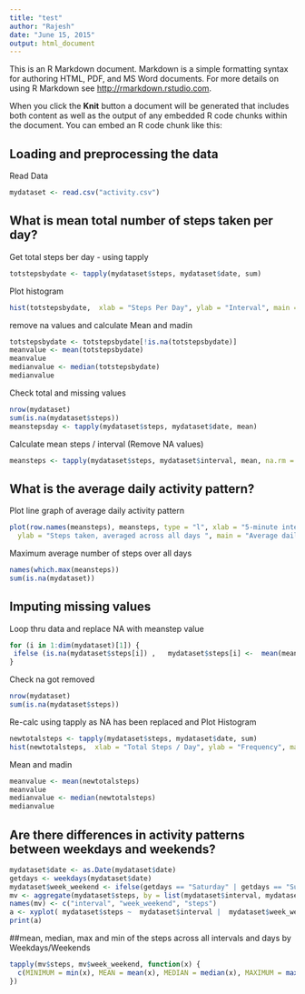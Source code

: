 ```yaml
---
title: "test"
author: "Rajesh"
date: "June 15, 2015"
output: html_document
---
```


This is an R Markdown document. Markdown is a simple formatting syntax for authoring HTML, PDF, and MS Word documents. For more details on using R Markdown see <http://rmarkdown.rstudio.com>.

When you click the **Knit** button a document will be generated that includes both content as well as the output of any embedded R code chunks within the document. You can embed an R code chunk like this:

## Loading and preprocessing the data
Read Data 
```r
mydataset <- read.csv("activity.csv")
```

## What is mean total number of steps taken per day?
Get total steps ber day - using tapply 
```r
totstepsbydate <- tapply(mydataset$steps, mydataset$date, sum)
```

Plot histogram
```r
hist(totstepsbydate,  xlab = "Steps Per Day", ylab = "Interval", main = "Steps per day")
```

remove na values and calculate Mean and madin 
```r
totstepsbydate <- totstepsbydate[!is.na(totstepsbydate)]
meanvalue <- mean(totstepsbydate)
meanvalue
medianvalue <- median(totstepsbydate)
medianvalue

```
Check total and missing values
```r
nrow(mydataset) 
sum(is.na(mydataset$steps)) 
meanstepsday <- tapply(mydataset$steps, mydataset$date, mean)
```
Calculate mean steps / interval (Remove NA values)
```r
meansteps <- tapply(mydataset$steps, mydataset$interval, mean, na.rm = TRUE)
```

## What is the average daily activity pattern?
Plot line graph of average daily activity pattern
```r
plot(row.names(meansteps), meansteps, type = "l", xlab = "5-minute interval", 
  ylab = "Steps taken, averaged across all days ", main = "Average daily activity pattern", )
```
Maximum average number of steps over all days
```r
names(which.max(meansteps))
sum(is.na(mydataset))
```
## Imputing missing values
Loop thru data and replace NA with meanstep value
```r
for (i in 1:dim(mydataset)[1]) {
 ifelse (is.na(mydataset$steps[i]) ,   mydataset$steps[i] <-  mean(meansteps) ,mydataset$steps[i] <- mydataset$steps[i])
}
```
Check na got removed
```r
nrow(mydataset) 
sum(is.na(mydataset$steps)) 
```
Re-calc using tapply as NA has been replaced and Plot Histogram 
```r
newtotalsteps <- tapply(mydataset$steps, mydataset$date, sum)
hist(newtotalsteps,  xlab = "Total Steps / Day", ylab = "Frequency", main = "Total Steps taken per day - with average meanstep")
```
Mean and madin 
```r
meanvalue <- mean(newtotalsteps)
meanvalue
medianvalue <- median(newtotalsteps)
medianvalue
```
## Are there differences in activity patterns between weekdays and weekends?
```r
mydataset$date <- as.Date(mydataset$date)
getdays <- weekdays(mydataset$date)
mydataset$week_weekend <- ifelse(getdays == "Saturday" | getdays == "Sunday", "Weekend", "Weekday")
mv <- aggregate(mydataset$steps, by = list(mydataset$interval, mydataset$week_weekend), mean)                                                                          
names(mv) <- c("interval", "week_weekend", "steps")
a <- xyplot( mydataset$steps ~  mydataset$interval |  mydataset$week_weekend, mv, type = "l", layout = c(1, 2), xlab = "Interval", ylab = "Number of steps")
print(a)
```

##mean, median, max and min of the steps across all intervals and days by Weekdays/Weekends
```r
tapply(mv$steps, mv$week_weekend, function(x) {
  c(MINIMUM = min(x), MEAN = mean(x), MEDIAN = median(x), MAXIMUM = max(x))
})
```


